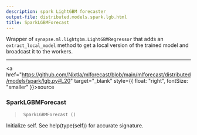 ```yaml
---
description: spark LightGBM forecaster
output-file: distributed.models.spark.lgb.html
title: SparkLGBMForecast
---
```



Wrapper of `synapse.ml.lightgbm.LightGBMRegressor` that adds an
`extract_local_model` method to get a local version of the trained model
and broadcast it to the workers.

------------------------------------------------------------------------

<a
href="https://github.com/Nixtla/mlforecast/blob/main/mlforecast/distributed/models/spark/lgb.py#L20"
target="_blank" style={{ float: "right", fontSize: "smaller" }}>source</a>

### SparkLGBMForecast

> ``` text
>  SparkLGBMForecast ()
> ```

Initialize self. See help(type(self)) for accurate signature.

